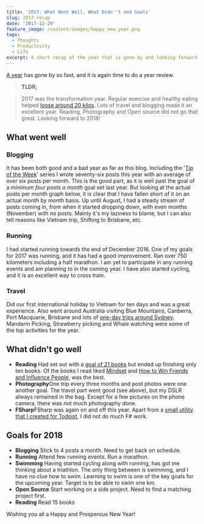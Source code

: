 ```yaml
---
title: '2017: What Went Well, What Didn''t and Goals'
slug: 2017-recap
date: '2017-12-29'
feature_image: /content/images/happy_new_year.png
tags:
  - Thoughts
  - Productivity
  - Life
excerpt: A short recap of the year that is gone by and looking forward!
---
```

<ImageCard src="/content/images/happy_new_year.png" alt="Posts per month - 2016" />

[A year](/blog/2016-recap/) has gone by so fast, and it is again time to do a year review.

> **TLDR;**

> 2017 was the transformation year. Regular exercise and healthy eating helped [loose around 20 kilos](/blog/how-i-lost-13-kilos-in-one-and-half-months/). Lots of travel and blogging made it an excellent year. Reading, Photography and Open source did not go that great. Looking forward to 2018!

## What went well

### **Blogging**

It has been both good and a bad year as far as this blog. Including the '[Tip of the Week](/tag/tipow/)' series I wrote seventy-six posts this year with an average of over six posts per month. This is the good part, as it is well past the goal of a _minimum four posts a month_ goal set last year. But looking at the actual posts per month graph below, it is clear that I have fallen short of it on an actual month by month basis. Up until August, I had a steady stream of posts coming in, from when it started dropping down, with even months (November) with no posts. Mainly it's my laziness to blame, but I can also tell reasons like Vietnam trip, Shifting to Brisbane, etc.

<ImageCard src="/content/images/2017_postpermonth.png" alt="Posts per month in the year 2017" />

### **Running**

I had started running towards the end of December 2016. One of my goals for 2017 was running, and it has had a good improvement. Ran over 750 kilometers including a half marathon. I am yet to participate in any running events and am planning to in the coming year. I have also started cycling, and it is an excellent way to cross train.

<ImageCard src="/content/images/2017_sport.jpg" alt="Year in Sport" />

### **Travel**

Did our first international holiday to Vietnam for ten days and was a great experience. Also went around Australia visiting Blue Mountains, Canberra, Port Macquarie, Brisbane and lots of [one-day trips around Sydney](/blog/one-day-trips-around-sydney/). Mandarin Picking, Strawberry picking and Whale watching were some of the top activities for the year.

<ImageCard src="/content/images/strawberyy_picking.jpg" alt="Strawberry Picking, Ricardoes" />

## What didn't go well

-   **Reading** Had set out with a [goal of 21 books](https://www.goodreads.com/challenges/5493-2017-reading-challenge) but ended up finishing only ten books. Of the books I read liked [Mindset](https://www.amazon.com/Mindset-Psychology-Carol-S-Dweck/dp/0345472322) and [How to Win Friends and Influence People,](https://www.amazon.com/How-Win-Friends-Influence-People/dp/1439167346/) was the best.
-   **Photography**One trip every three months and post photos were one another goal. The travel part went good (see above), but my DSLR always remained in the bag. Except for a few pictures on the phone camera, there was not much photography done.
-   **FSharp**FSharp was again on and off this year. Apart from a [small utility that I created for Todoist](/blog/todoist-template-transformer-transform-tasks-to-x-days-from-now/), I did not do much F# work.

## Goals for 2018

-   **Blogging** Stick to 4 posts a month. Need to get back on schedule.
-   **Running** Attend few running events. Run a marathon.
-   **Swimming** Having started cycling along with running, has got me thinking about a triathlon. The only thing between is swimming, and I have no clue how to swim. Learning to swim is one of the key goals for the upcoming year. Target is to be able to swim one km.
-   **Open Source** Start working on a side project. Need to find a matching project first.
-   **Reading** Read 15 books

Wishing you all a Happy and Prosperous New Year!
